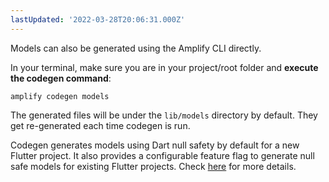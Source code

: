 ```yaml
---
lastUpdated: '2022-03-28T20:06:31.000Z'
---
```

Models can also be generated using the Amplify CLI directly.

In your terminal, make sure you are in your project/root folder and **execute the codegen command**:

```console
amplify codegen models
```

The generated files will be under the `lib/models` directory by default. They get re-generated each time codegen is run.

<Callout>

Codegen generates models using Dart null safety by default for a new Flutter project. It also provides a configurable feature flag to generate null safe models for existing Flutter projects. Check [here](https://docs.amplify.aws/lib/project-setup/null-safety/q/platform/flutter) for more details.

</Callout>

